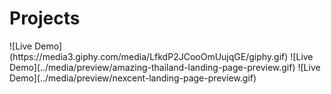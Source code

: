 
# Projects

<Cards num={2}>
  <Card
    image
    arrow
    title="gulp-static"
    href="https://donghhan.github.io/gulp-static/"
  >
    ![Live Demo](https://media3.giphy.com/media/LfkdP2JCooOmUujqGE/giphy.gif)
  </Card>
  <Card
    image
    arrow
    title="amazing-thailand-landing-page"
    href="https://amazing-thailand-landing-page.vercel.app/en"
  >
    ![Live Demo](../media/preview/amazing-thailand-landing-page-preview.gif)
  </Card>
  <Card
    image
    arrow
    title="nexcent-landing-page"
    href="https://nexcent-landing-page-azure.vercel.app/"
  >
    ![Live Demo](../media/preview/nexcent-landing-page-preview.gif)
  </Card>
</Cards>
